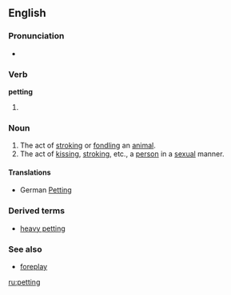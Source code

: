 ==English==

===Pronunciation===
*{{IPA|/ˈpɛtɪŋ/}}
*:{{rhymes|ɛtɪŋ}}

===Verb===
'''petting'''

# {{present participle of|[[pet]]|lang=English}}

===Noun===
{{en-noun|-}}

# The act of [[stroking]] or [[fondling]] an [[animal]].
# The act of [[kissing]], [[stroking]], etc., a [[person]] in a [[sexual]] manner.

====Translations====
{{trans-top|stroking or fondling an animal}}
{{trans-mid}}
{{trans-bottom}}

{{trans-top|kissing, stroking, etc., in a sexual manner}}
* German [[Petting]] {{n}}
{{trans-mid}}
{{trans-bottom}}

===Derived terms===
*[[heavy petting]]

===See also===
*[[foreplay]]

[[ru:petting]]